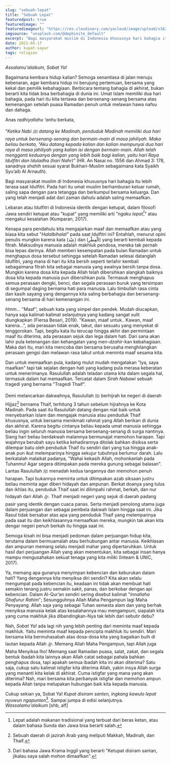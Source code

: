 ```yaml
---
slug: "sebuah-lepat"
title: "Sebuah Lepat"
featuredpost: true
featuredimage: ""
featuredimageurl: "https://res.cloudinary.com/yacloud/image/upload/v1624710133/articles%20pictures/2021-05-17-sebuah-lepat/sebuah_lepat_qrojy4.jpg"
imgsource: "unsplash.com/@dephinite_default"
excerpt: "Bagi masyarakat muslim di Indonesia khususnya hari bahagia itu lebih terasa saat Idulfitri. Pada hari itu umat muslim berhamburan keluar rumah, saling sapa dengan para tetangga dan berkumpul bersama keluarga. Dan yang telah menjadi adat dari zaman dahulu adalah saling memaafkan."
date: 2021-05-17
author: kupat-sayur
tags: religion
---
```


_Assalamu'alaikum, Sobat Ya!_

Bagaimana kembara hidup kalian? Semoga senantiasa di jalan menuju kebenaran, agar kembara hidup ini berujung pertemuan, bersama yang kekal dan pemilik kebahagiaan. Berbicara tentang bahagia di akhirat, bukan berarti kita tidak bisa berbahagia di dunia ini. Umat Islam memiliki dua hari bahagia, pada hari itu kita tertawa dan bersenang-senang bersama atas kemenangan setelah puasa Ramadan penuh untuk melawan hawa nafsu dan dahaga.

Anas _radhiyallahu ‘anhu_ berkata,

“_Ketika Nabi ﷺ datang ke Madinah, penduduk Madinah memiliki dua hari raya untuk bersenang-senang dan bermain-main di masa jahiliyah. Maka beliau berkata, “Aku datang kepada kalian dan kalian mempunyai dua hari raya di masa jahiliyah yang kalian isi dengan bermain-main. Allah telah mengganti keduanya dengan yang lebih baik bagi kalian, yaitu hari Raya Idulfitri dan Iduladha (hari Nahr)_” (HR. An Nasai no. 1556 dan Ahmad 3: 178, sanadnya _shahih_ sesuai syarat Bukhari-Muslim sebagaimana kata Syaikh Syu’aib Al Arnauth).

Bagi masyarakat muslim di Indonesia khususnya hari bahagia itu lebih terasa saat Idulfitri. Pada hari itu umat muslim berhamburan keluar rumah, saling sapa dengan para tetangga dan berkumpul bersama keluarga. Dan yang telah menjadi adat dari zaman dahulu adalah saling memaafkan.

Lebaran atau Idulfitri di Indonesia identik dengan ketupat, dalam filosofi Jawa sendiri ketupat atau "kupat" yang memiliki arti "_ngaku lepat[^1]"_ atau mengakui kesalahan (Kumparan, 2017).

Kenapa para pendahulu kita mengajarkan maaf dan memaafkan atau yang biasa kita sebut "_Halalbihalal"_ pada saat Idulfitri ini? Entahlah, menurut opini penulis mungkin karena kata (عِيْد) dan (الْفِطْرِ) yang berarti kembali kepada fitrah. Maksudnya manusia adalah makhluk pendosa, mereka tak pernah bisa lepas darinya. Allah memberi kesempatan pada bulan Ramadan untuk menghapus dosa tersebut sehingga setelah Ramadan selesai datanglah Idulfitri, yang mana di hari itu kita bersih seperti terlahir kembali sebagaimana fitrah kita sebagai manusia yang awalnya bersih tanpa dosa. Mungkin karena dosa kita kepada Allah telah dibersihkan alangkah baiknya dosa kita kepada manusia pun dibersihkan pula. Termasuk menghapus semua perasaan dengki, benci, dan segala perasaan buruk yang tersimpan di segumpal daging bernama hati para manusia. Lalu timbullah rasa cinta dan kasih sayang yang dengannya kita saling berbahagia dan bersenang-senang bersama di hari kemenangan ini.

_Hmm..._ ‘’Maaf’’, sebuah kata yang simpel dan pendek. Mudah diucapkan, hanya saja kalimat-kalimat selanjutnya yang kadang sangat sulit diungkapkan (Fiersa Besari, 2019). "Kawan, maaf untuk.. Kawan, maaf karena...", ada perasaan tidak enak, takut, dan sesuatu yang menyekat di tenggorokan. Tapi, begitu kata itu terucap hingga akhir dan permintaan maaf itu diterima, ada perasaan sejuk dan lega dalam hati. Dari sana akan lahir pula ketenangan dan kehangatan yang men-_dzahir_-kan kebahagiaan. Maka dari itu, mari kita mencoba dan bersama berusaha menghilangkan perasaan gengsi dan melawan rasa takut untuk meminta maaf sesama kita.

Dan untuk memaafkan pula, kadang mulut mudah mengatakan "Iya, saya maafkan" tapi tak sejalan dengan hati yang kadang pula merasa keberatan untuk menerimanya. Rasulullah adalah teladan utama kita dalam segala hal, termasuk dalam hal memaafkan. Tercatat dalam _Sirah Nabawi_ sebuah tragedi yang bernama "Tragedi Thaif".

Demi melancarkan dakwahnya, Rasulullah ﷺ berhijrah ke negeri di daerah Hijjaz[^2] bernama Thaif, terhitung 3 tahun sebelum hijrahnya ke Kota Madinah. Pada saat itu Rasulullah datang dengan niat baik untuk menyebarkan Islam dan mengajak manusia atau penduduk Thaif khususnya, untuk bersama menikmati rahmat yang Allah berikan di dunia dan akhirat. Karena begitu cintanya beliau kepada umat manusia sehingga beliau ingin seluruh manusia bersama bersenang-senang di surga nantinya. Siang hari beliau berdakwah malamnya bermunajat memohon harapan. Tapi wajahnya berubah sayu ketika kehadirannya ditolak bahkan disiksa serta dilempar batu oleh penduduk Thaif itu sendiri dari yang tua hingga anak-anak pun ikut melemparinya hingga sekujur tubuhnya berlumur darah. Lalu berkatalah malaikat padanya, "Wahai kekasih Allah, mohonkanlah pada Tuhanmu! Agar segera ditimpakan pada mereka gunung sebagai balasan". Lantas Rasulullah ﷺ menadah kedua tangannya dan memohon penuh harapan. Tapi bukannya meminta untuk ditimpakan azab siksaan justru beliau meminta agar diberi hidayah dan ampunan. Berkat doanya yang tulus dan ikhlas itu, penduduk Thaif saat ini dilimpahi rahmat, berkah, dan nur hidayah dari Allah ﷻ. Thaif menjadi negeri yang sejuk di daerah padang pasir yang identik dengan cuaca panas. Serta menjadi penolong utama juga dalam perjuangan dan sebagai pembela dakwah Islam hingga saat ini. Jika Rasul tidak bersabar atas apa yang penduduk Thaif yang melemparinya pada saat itu dan keikhlasannya memaafkan mereka, mungkin tak akan kita dengar negeri penuh berkah itu hingga saat ini.

Semoga kisah ini bisa menjadi pedoman dalam perjuangan hidup kita, terutama dalam bermuamalah atau berhubungan antar manusia. Keikhlasan dan ampunan memang selalu menjadi mahar yang dipertaruhkan. Untuk hasil dari perjuangan Allah yang akan menentukan, kita sebagai insan hanya mampu mengusahakan sekuat tenaga yang kita miliki (Inteam & UNIC, 2017).

Ya, memang apa gunanya menyimpan kebencian dan keburukan dalam hati? Yang dengannya kita menyiksa diri sendiri? Kita akan selalu mengumpat pada kebencian itu, keadaan ini tidak akan membuat hati semakin tenang justru semakin sakit, panas, dan berkobar dengan api kebencian. Dalam Al-Qur’an sendiri sering disebut kalimat "_Innallaha Ghafurur Rahim_"; Sesungguhnya Allah Maha Pengampun lagi Maha Penyayang. Allah saja yang sebagai Tuhan semesta alam dan yang berhak menyiksa manusia kelak atas kesalahannya mau mengampuni, siapalah kita yang cuma makhluk jika dibandingkan-Nya tak lebih dari sebutir debu?

Nah, _Sobat Ya!_ ada lagi nih yang lebih penting dari meminta maaf kepada makhluk. Yaitu meminta maaf kepada pencipta makhluk itu sendiri. Mari bersama kita bermuhasabah atas dosa-dosa kita yang bagaikan buih di lautan kepada Allah ﷻ. Memang Allah Maha Pengampun, tapi Allah juga Maha Menyiksa lho! Memang saat Ramadan puasa, salat, zakat, dan segala bentuk ibadah kita lainnya akan Allah catat sebagai pahala bahkan penghapus dosa, tapi apakah semua ibadah kita ini akan diterima? Satu saja, cukup satu kalimat istigfar kita diterima Allah, yakin insya Allah surga yang menanti kita kelak di akhirat. Cuma istigfar yang mana yang akan diterima? Nah, mari bersama kita perbanyak istigfar dan memohon ampun kepada Allah tanpa melupakan hubungan baik kita kepada manusia.

Cukup sekian ya, Sobat Ya! _Kupat disiram santen, ingkang kawulo lepat nyuwun ngapunten_[^3]. Sampai jumpa di edisi selanjutnya. _Wassalamu'alaikum_ [shb, alf]

[^1]: Lepat adalah makanan tradisional yang terbuat dari beras ketan, atau dalam bahasa Sunda dan Jawa bisa berarti salah.
[^2]: Sebuah daerah di jazirah Arab yang meliputi Makkah, Madinah, dan Thaif.
[^3]: Dari bahasa Jawa Krama Inggil yang berarti "Ketupat disiram santan, jikalau saya salah mohon dimaafkan".
